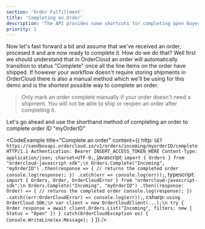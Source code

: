 ```yaml
---
section: 'Order Fulfillment'
title: 'Completing an Order'
description: 'The API provides some shortcuts for completing open Buyer Orders, learn what it means to "complete" an order and how to do so.'
priority: 1
---
```


Now let's fast forward a bit and assume that we've received an order, procesed it and are now ready to complete it. How do we do that? Well first we should understand that in OrderCloud an order will automatically transition to status "Complete" once all the line items on the order have shipped. If however your workflow doesn't require storing shipments in OrderCloud there is also a manual method which we'll be using for this demo and is the shortest possible way to complete an order.

> Only mark an order complete manually if your order doesn't need a shipment. You will not be able to ship or reopen an order after completing it.

Let's go ahead and use the shorthand method of completing an order to complete order ID "myOrderID"

<CodeExample
  title="Complete an order"
  content={{
    http: `GET https://sandboxapi.ordercloud.io/v1/orders/incoming/myorderID/complete HTTP/1.1
Authentication: Bearer INSERT_ACCESS_TOKEN_HERE
Content-Type: application/json; charset=UTF-8;`,
javascript: `import { Orders } from "ordercloud-javascript-sdk";\n
Orders.Complete("Incoming", "myOrderID")
.then(response => {
    // returns the completed order
    console.log(response);
})
.catch(err => console.log(err));`,
typescript: `import { Orders, Order, OrderCloudError } from "ordercloud-javascript-sdk";\n
Orders.Complete("Incoming", "myOrderID")
  .then((response: Order) => {
      // returns the completed order
      console.log(response);
  })
  .catch((err:OrderCloudError) => console.log(err));`,
csharp: `using OrderCloud.SDK;\n
var client = new OrderCloudClient(...);\n
try {
    Order response = await client.Orders.List("Incoming", filters: new { Status = "Open" })
} catch(OrderCloudException ex) {
    Console.WriteLine(ex.Message);
}`
}}
/>
